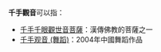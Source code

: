 '''千手觀音'''可以指：
*[[千手千眼觀世音菩薩|千手千眼觀世音菩薩]]：漢傳佛教的菩薩之一
*[[千手观音_(舞蹈)|千手观音 (舞蹈)]]：2004年中國舞蹈作品
{{disambig|cat=四字消歧義}}